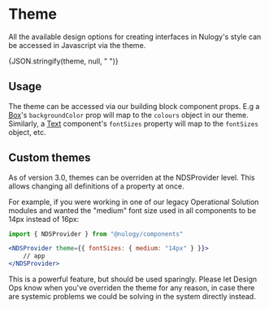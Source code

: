 
# Theme

All the available design options for creating interfaces in Nulogy's style can be accessed in Javascript via the theme.

<CodeBlock>
  <div className="language-json">{JSON.stringify(theme, null, "  ")}</div>
</CodeBlock>

## Usage

The theme can be accessed via our building block component props. E.g a [Box](/components/box)'s `backgroundColor` prop will map to the `colours` object in our theme. Similarly, a [Text](/components/Text) component's `fontSizes` property will map to the `fontSizes` object, etc.

## Custom themes

As of version 3.0, themes can be overriden at the NDSProvider level. This allows changing all definitions of a property at once.

For example, if you were working in one of our legacy Operational Solution modules and wanted the "medium" font size used in all components to be 14px instead of 16px:

```jsx
import { NDSProvider } from "@nulogy/components"

<NDSProvider theme={{ fontSizes: { medium: "14px" } }}>
    // app
</NDSProvider>
```

<Alert fontSize="20px" mt="x4">
  This is a powerful feature, but should be used sparingly. Please let Design
  Ops know when you've overriden the theme for any reason, in case there are
  systemic problems we could be solving in the system directly instead.
</Alert>
